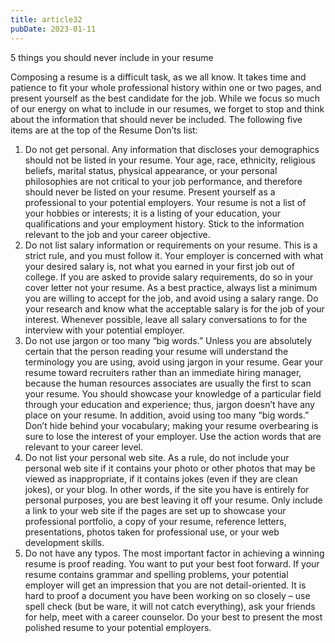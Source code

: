 ```yaml
---
title: article32
pubDate: 2023-01-11
---
```


5 things you should never include in your resume

Composing a resume is a difficult task, as we all know. It takes time and patience to fit your whole professional history within one or two pages, and present yourself as the best candidate for the job. While we focus so much of our energy on what to include in our resumes, we forget to stop and think about the information that should never be included. The following five items are at the top of the Resume Don’ts list: 

1.	Do not get personal. Any information that discloses your demographics should not be listed in your resume. Your age, race, ethnicity, religious beliefs, marital status, physical appearance, or your personal philosophies are not critical to your job performance, and therefore should never be listed on your resume. Present yourself as a professional to your potential employers. Your resume is not a list of your hobbies or interests; it is a listing of your education, your qualifications and your employment history. Stick to the information relevant to the job and your career objective. 
2.	Do not list salary information or requirements on your resume. This is a strict rule, and you must follow it. Your employer is concerned with what your desired salary is, not what you earned in your first job out of college. If you are asked to provide salary requirements, do so in your cover letter not your resume. As a best practice, always list a minimum you are willing to accept for the job, and avoid using a salary range. Do your research and know what the acceptable salary is for the job of your interest. Whenever possible, leave all salary conversations to for the interview with your potential employer. 
3.	Do not use jargon or too many “big words.” Unless you are absolutely certain that the person reading your resume will understand the terminology you are using, avoid using jargon in your resume. Gear your resume toward recruiters rather than an immediate hiring manager, because the human resources associates are usually the first to scan your resume. You should showcase your knowledge of a particular field through your education and experience; thus, jargon doesn’t have any place on your resume. In addition, avoid using too many “big words.” Don’t hide behind your vocabulary; making your resume overbearing is sure to lose the interest of your employer. Use the action words that are relevant to your career level. 
4.	Do not list your personal web site. As a rule, do not include your personal web site if it contains your photo or other photos that may be viewed as inappropriate, if it contains jokes (even if they are clean jokes), or your blog. In other words, if the site you have is entirely for personal purposes, you are best leaving it off your resume. Only include a link to your web site if the pages are set up to showcase your professional portfolio, a copy of your resume, reference letters, presentations, photos taken for professional use, or your web development skills. 
5.	Do not have any typos. The most important factor in achieving a winning resume is proof reading. You want to put your best foot forward. If your resume contains grammar and spelling problems, your potential employer will get an impression that you are not detail-oriented. It is hard to proof a document you have been working on so closely – use spell check (but be ware, it will not catch everything), ask your friends for help, meet with a career counselor. Do your best to present the most polished resume to your potential employers.